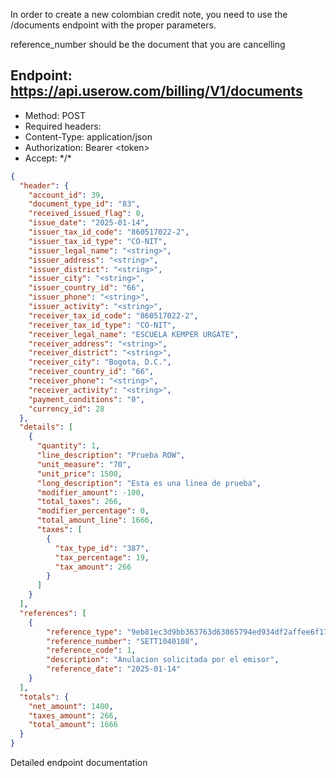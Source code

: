 In order to create a new colombian credit note, you need to use the /documents endpoint with the proper parameters.

reference_number should be the document that you are cancelling

## Endpoint: https://api.userow.com/billing/V1/documents
* Method: POST
* Required headers:
* Content-Type: application/json
* Authorization: Bearer \<token\>
* Accept: \*/\*

```json
{
  "header": {
    "account_id": 39,
    "document_type_id": "83",
    "received_issued_flag": 0,
    "issue_date": "2025-01-14",
    "issuer_tax_id_code": "860517022-2",
    "issuer_tax_id_type": "CO-NIT",
    "issuer_legal_name": "<string>",
    "issuer_address": "<string>",
    "issuer_district": "<string>",
    "issuer_city": "<string>",
    "issuer_country_id": "66",
    "issuer_phone": "<string>",
    "issuer_activity": "<string>",
    "receiver_tax_id_code": "860517022-2",
    "receiver_tax_id_type": "CO-NIT",
    "receiver_legal_name": "ESCUELA KEMPER URGATE",
    "receiver_address": "<string>",
    "receiver_district": "<string>",
    "receiver_city": "Bogota, D.C.",
    "receiver_country_id": "66",
    "receiver_phone": "<string>",
    "receiver_activity": "<string>",
    "payment_conditions": "0",
    "currency_id": 28
  },
  "details": [
    {
      "quantity": 1,
      "line_description": "Prueba ROW",
      "unit_measure": "70",
      "unit_price": 1500,
      "long_description": "Esta es una linea de prueba",
      "modifier_amount": -100,
      "total_taxes": 266,
      "modifier_percentage": 0,
      "total_amount_line": 1666,
      "taxes": [
        {
          "tax_type_id": "387",
          "tax_percentage": 19,
          "tax_amount": 266
        }
      ]
    }
  ],
  "references": [
    {
        "reference_type": "9eb81ec3d9bb363763d63865794ed934df2affee6f17b5acfe891d47ea5592523f5d97dea607b27445ab47d9011dc57c",
        "reference_number": "SETT1040108",
        "reference_code": 1,
        "description": "Anulacion solicitada por el emisor",
        "reference_date": "2025-01-14"
    }
  ],
  "totals": {
    "net_amount": 1400,
    "taxes_amount": 266,
    "total_amount": 1666
  }
}
```

<CardGroup cols={1}>
    <Card
        title="API Reference POST /documents"
        icon="terminal"
        href="/api-reference/endpoint/create-a-new-document"
    >
        Detailed endpoint documentation
    </Card>
</CardGroup>